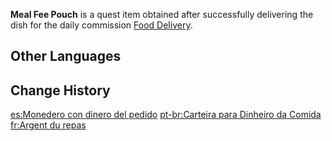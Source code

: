 {{Item Infobox
|id           = 100311
|image        = Item Bag of Mora.png
|type         = Quest Items
|description  = A small coin pouch of Mora that contains payment for a meal ordered at the Good Hunter. Do not take your cut out of this bag.
|source1      = Received when delivering a dish during the commission [[Food Delivery]]
}}
'''Meal Fee Pouch''' is a quest item obtained after successfully delivering the dish for the daily commission [[Food Delivery]].

==Other Languages==
{{Other Languages
|en      = Meal Fee Pouch
|zhs     = 装着餐费的钱包
|zhs_rm  = Zhuāngzhe Cànfèi de Qiánbāo
|zht     = 裝著餐費的錢包
|zht_rm  = Zhuāngzhe Cànfèi de Qiánbāo
|zh_tl   = Wallet Packed with the Meal Fee
|ja      = 食事代が入っている財布
|ja_rm   = Shokujidai ga Haitteiru Saifu
|ja_tl   = 
|ko      = 식비가 들어 있는 지갑
|ko_rm   = 
|ko_tl   = 
|es      = Monedero con dinero del pedido
|es_tl   = 
|fr      = Argent du repas
|fr_tl   = Money for the Meal
|ru      = Кошелёк, содержащий плату за обед
|ru_tl   = 
|th      = Meal Fee Pouch
|vi      = Túi Tiền Đựng Tiền Ăn
|vi_tl   = 
|de      = Geldbeutel mit Geld für die Bestellung
|de_tl   = Moneybag with Money for the Order
|id      = Kantong Uang Makan
|id_tl   = Meal Fee Pouch
|pt      = Carteira para Dinheiro da Comida
|pt_tl   = 
}}

==Change History==
{{Change History|1.0}}

[[es:Monedero con dinero del pedido]]
[[pt-br:Carteira para Dinheiro da Comida]]
[[fr:Argent du repas]]